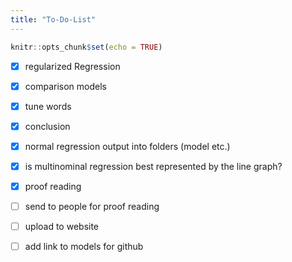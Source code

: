 ```yaml
---
title: "To-Do-List"
---
```


```r
knitr::opts_chunk$set(echo = TRUE)
```


-   [x] regularized Regression

-   [x] comparison models

-   [x] tune words

-   [x] conclusion

-   [x] normal regression output into folders (model etc.)

-   [x] is multinominal regression best represented by the line graph?
    
-   [x] proof reading
    
-   [ ] send to people for proof reading

-   [ ] upload to website   

-   [ ] add link to models for github
